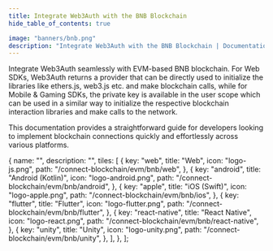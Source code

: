 ```yaml
---
title: Integrate Web3Auth with the BNB Blockchain
hide_table_of_contents: true

image: "banners/bnb.png"
description: "Integrate Web3Auth with the BNB Blockchain | Documentation - Web3Auth"
---
```



<SEO
  title="Integrate Web3Auth with the BNB Blockchain"
  description="Integrate Web3Auth with the BNB Blockchain | Documentation - Web3Auth"
  image="https://web3auth.io/docs/banners/bnb.png"
  slug="/connect-blockchain/evm/bnb"
/>

Integrate Web3Auth seamlessly with EVM-based BNB blockchain. For Web SDKs, Web3Auth returns a
provider that can be directly used to initialize the libraries like ethers.js, web3.js etc. and make
blockchain calls, while for Mobile & Gaming SDKs, the private key is available in the user scope
which can be used in a similar way to initialize the respective blockchain interaction libraries and
make calls to the network.

This documentation provides a straightforward guide for developers looking to implement blockchain
connections quickly and effortlessly across various platforms.

  {
    name: "",
    description: "",
    tiles: [
      {
        key: "web",
        title: "Web",
        icon: "logo-js.png",
        path: "/connect-blockchain/evm/bnb/web",
      },
      {
        key: "android",
        title: "Android (Kotlin)",
        icon: "logo-android.png",
        path: "/connect-blockchain/evm/bnb/android",
      },
      {
        key: "apple",
        title: "iOS (Swift)",
        icon: "logo-apple.png",
        path: "/connect-blockchain/evm/bnb/ios",
      },
      {
        key: "flutter",
        title: "Flutter",
        icon: "logo-flutter.png",
        path: "/connect-blockchain/evm/bnb/flutter",
      },
      {
        key: "react-native",
        title: "React Native",
        icon: "logo-react.png",
        path: "/connect-blockchain/evm/bnb/react-native",
      },
      {
        key: "unity",
        title: "Unity",
        icon: "logo-unity.png",
        path: "/connect-blockchain/evm/bnb/unity",
      },
    ],
  },
];

<Tiles tileGroups={Bnb} />
